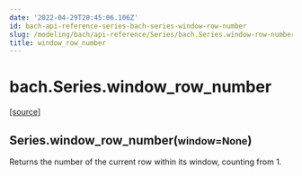 ```yaml
---
date: '2022-04-29T20:45:06.106Z'
id: bach-api-reference-series-bach-series-window-row-number
slug: /modeling/bach/api-reference/Series/bach.Series.window-row-number/
title: window_row_number
---
```


# bach.Series.window_row_number

<div class="method">

&#8203;<span class="view-source">[[source]](https://github.com/objectiv/objectiv-analytics/blob/main/bach/bach/series/series.py)</span>

<h2 class="signature-class"><span class="additional-name">Series.</span><span class="name">window_row_number(</span><small class="parameter-list"><span class="parameter" id="window">window=None</span></small>)</h2>


<div class="content">

Returns the number of the current row within its window, counting from 1.


</div>

</div>
